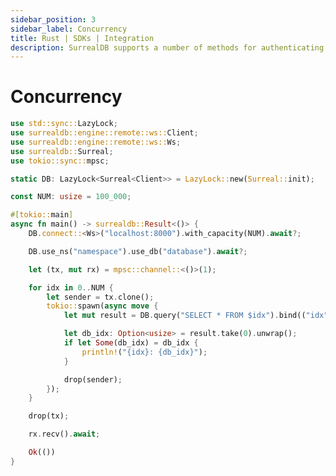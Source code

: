 ```yaml
---
sidebar_position: 3
sidebar_label: Concurrency
title: Rust | SDKs | Integration
description: SurrealDB supports a number of methods for authenticating users and securing the database.
---
```


# Concurrency

```rust
use std::sync::LazyLock;
use surrealdb::engine::remote::ws::Client;
use surrealdb::engine::remote::ws::Ws;
use surrealdb::Surreal;
use tokio::sync::mpsc;

static DB: LazyLock<Surreal<Client>> = LazyLock::new(Surreal::init);

const NUM: usize = 100_000;

#[tokio::main]
async fn main() -> surrealdb::Result<()> {
	DB.connect::<Ws>("localhost:8000").with_capacity(NUM).await?;

	DB.use_ns("namespace").use_db("database").await?;

	let (tx, mut rx) = mpsc::channel::<()>(1);

	for idx in 0..NUM {
		let sender = tx.clone();
		tokio::spawn(async move {
			let mut result = DB.query("SELECT * FROM $idx").bind(("idx", idx)).await.unwrap();

			let db_idx: Option<usize> = result.take(0).unwrap();
			if let Some(db_idx) = db_idx {
				println!("{idx}: {db_idx}");
			}

			drop(sender);
		});
	}

	drop(tx);

	rx.recv().await;

	Ok(())
}
```